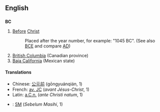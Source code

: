 ==English==

==={{Abbreviation}}===
'''BC'''
#[[Before]] [[Christ]]
#:Placed after the year number, for example: "1045 BC".  (See also [[BCE]] and compare [[AD]])
#[[British Columbia]] (Canadian province)
#[[Baja California]] (Mexican state)

====Translations====
*Chinese: [[公元前]] (gōngyuánqián, 1)
*French: [[av. JC]] (''avant Jésus-Christ'', 1)
*Latin: [[a.C.n.]] (''ante Christi natum'', 1)
*{{ms}}: [[SM]] (''Sebelum Masihi'', 1)